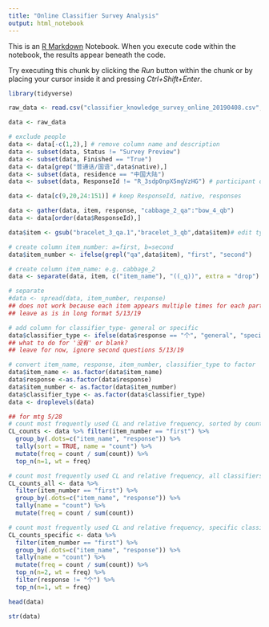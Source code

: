 ```yaml
---
title: "Online Classifier Survey Analysis"
output: html_notebook
---
```


This is an [R Markdown](http://rmarkdown.rstudio.com) Notebook. When you execute code within the notebook, the results appear beneath the code. 

Try executing this chunk by clicking the *Run* button within the chunk or by placing your cursor inside it and pressing *Ctrl+Shift+Enter*. 

```r
library(tidyverse)
```
```r
raw_data <- read.csv("classifier_knowledge_survey_online_20190408.csv", encoding="UTF-8")

data <- raw_data

# exclude people
data <- data[-c(1,2),] # remove column name and description
data <- subset(data, Status != "Survey Preview")
data <- subset(data, Finished == "True")
data <- data[grep("普通话/国语",data$native),]
data <- subset(data, residence == "中国大陆")
data <- subset(data, ResponseId != "R_3sdp0npX5mgVzHG") # participant did not use classifiers

data <- data[c(9,20,24:151)] # keep ResponseId, native, responses

data <- gather(data, item, response, "cabbage_2_qa":"bow_4_qb")
data <- data[order(data$ResponseId),]

data$item <- gsub("bracelet_3_qa.1","bracelet_3_qb",data$item)# edit typo

# create column item_number: a=first, b=second
data$item_number <- ifelse(grepl("qa",data$item), "first", "second")

# create column item_name: e.g. cabbage_2
data <- separate(data, item, c("item_name"), "((_q))", extra = "drop")

# separate
#data <- spread(data, item_number, response)
## does not work because each item appears multiple times for each participant?
## leave as is in long format 5/13/19

# add column for classifier_type- general or specific
data$classifier_type <- ifelse(data$response == "个", "general", "specific")
## what to do for '没有' or blank?
## leave for now, ignore second questions 5/13/19

# convert item_name, response, item_number, classifier_type to factor
data$item_name <- as.factor(data$item_name)
data$response <-as.factor(data$response)
data$item_number <- as.factor(data$item_number)
data$classifier_type <- as.factor(data$classifier_type)
data <- droplevels(data)

## for mtg 5/28
# count most frequently used CL and relative frequency, sorted by count
CL_counts <- data %>% filter(item_number == "first") %>% 
  group_by(.dots=c("item_name", "response")) %>% 
  tally(sort = TRUE, name = "count") %>% 
  mutate(freq = count / sum(count)) %>% 
  top_n(n=1, wt = freq)
```
```r
# count most frequently used CL and relative frequency, all classifiers, sorted by item
CL_counts_all <- data %>% 
  filter(item_number == "first") %>% 
  group_by(.dots=c("item_name", "response")) %>% 
  tally(name = "count") %>% 
  mutate(freq = count / sum(count))
```

```r
# count most frequently used CL and relative frequency, specific classifiers only
CL_counts_specific <- data %>% 
  filter(item_number == "first") %>% 
  group_by(.dots=c("item_name", "response")) %>% 
  tally(name = "count") %>% 
  mutate(freq = count / sum(count)) %>% 
  top_n(n=2, wt = freq) %>% 
  filter(response != "个") %>% 
  top_n(n=1, wt = freq)
```


```r
head(data)
```


```r
str(data)
```